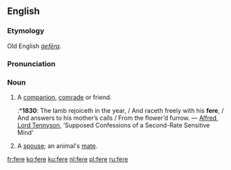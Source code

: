==English==

===Etymology===
Old English ''[[gefera|ġefēra]]''.

===Pronunciation===
{{IPA|/fɪə/}}

===Noun===
{{en-noun}}

# {{archaic}} A [[companion]], [[comrade]] or friend.
#:*'''1830''': The lamb rejoiceth in the year, / And raceth freely with his '''fere''', / And answers to his mother’s calls / From the flower’d furrow. — [[w:Alfred_Tennyson%2C_1st_Baron_Tennyson|Alfred, Lord Tennyson]], ‘Supposed Confessions of a Second-Rate Sensitive Mind’
# {{archaic}} A [[spouse]]; an animal's [[mate]].

[[fr:fere]]
[[ko:fere]]
[[ku:fere]]
[[nl:fere]]
[[pl:fere]]
[[ru:fere]]